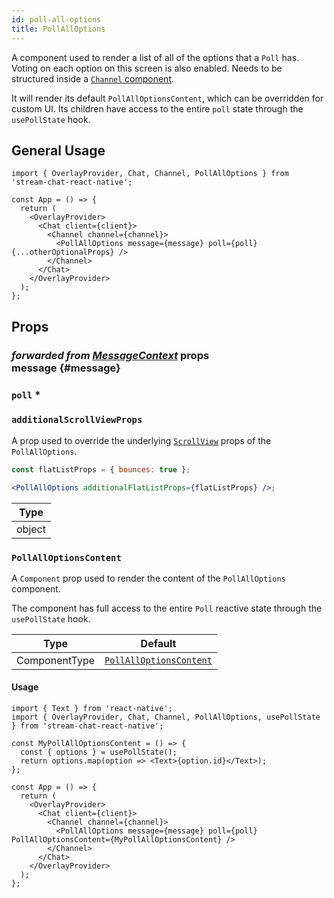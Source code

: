```yaml
---
id: poll-all-options
title: PollAllOptions
---
```



A component used to render a list of all of the options that a `Poll` has. Voting on each option on this screen is also enabled. Needs to be structured inside a [`Channel` component](../core-components/channel).

It will render its default `PollAllOptionsContent`, which can be overridden for custom UI. Its children have access to the entire `poll` state through the `usePollState` hook.

## General Usage

```tsx
import { OverlayProvider, Chat, Channel, PollAllOptions } from 'stream-chat-react-native';

const App = () => {
  return (
    <OverlayProvider>
      <Chat client={client}>
        <Channel channel={channel}>
          <PollAllOptions message={message} poll={poll} {...otherOptionalProps} />
        </Channel>
      </Chat>
    </OverlayProvider>
  );
};
```

## Props

### <div class="label description">_forwarded from [MessageContext](../../contexts/message-context#message)_ props</div> message {#message}

<MessageProp />

### `poll` \*

<Poll />

### `additionalScrollViewProps`

A prop used to override the underlying [`ScrollView`](https://reactnative.dev/docs/scrollview#props) props of the `PollAllOptions`.

```jsx
const flatListProps = { bounces: true };

<PollAllOptions additionalFlatListProps={flatListProps} />;
```

| Type   |
| ------ |
| object |

### `PollAllOptionsContent`

A `Component` prop used to render the content of the `PollAllOptions` component.

The component has full access to the entire `Poll` reactive state through the `usePollState` hook.

| Type          | Default                                                                                                                               |
| ------------- | ------------------------------------------------------------------------------------------------------------------------------------- |
| ComponentType | [`PollAllOptionsContent`](https://github.com/GetStream/stream-chat-react-native/blob/main/package/src/components/Poll/PollOption.tsx) |

#### Usage

```tsx
import { Text } from 'react-native';
import { OverlayProvider, Chat, Channel, PollAllOptions, usePollState } from 'stream-chat-react-native';

const MyPollAllOptionsContent = () => {
  const { options } = usePollState();
  return options.map(option => <Text>{option.id}</Text>);
};

const App = () => {
  return (
    <OverlayProvider>
      <Chat client={client}>
        <Channel channel={channel}>
          <PollAllOptions message={message} poll={poll} PollAllOptionsContent={MyPollAllOptionsContent} />
        </Channel>
      </Chat>
    </OverlayProvider>
  );
};
```
